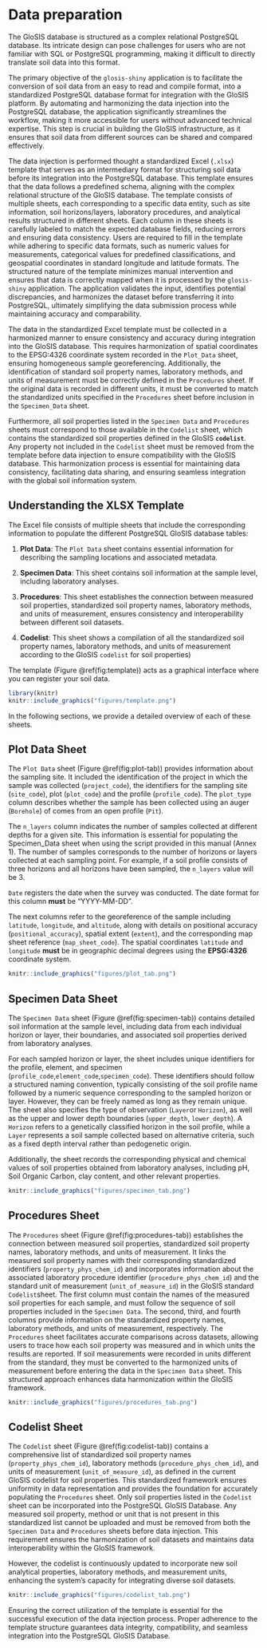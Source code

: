 # **Data preparation**

The GloSIS database is structured as a complex relational PostgreSQL database. Its intricate design can pose challenges for users who are not familiar with SQL or PostgreSQL programming, making it difficult to directly translate soil data into this format.

The primary objective of the `glosis-shiny` application is to facilitate the conversion of soil data from an easy to read and compile format, into a standardized PostgreSQL database format for integration with the GloSIS platform. By automating and harmonizing the data injection into the PostgreSQL database, the application significantly streamlines the workflow, making it more accessible for users without advanced technical expertise. This step is crucial in building the GloSIS infrastructure, as it ensures that soil data from different sources can be shared and compared effectively.

The data injection is performed thought a standardized Excel (`.xlsx`) template that serves as an intermediary format for structuring soil data before its integration into the PostgreSQL database. This template ensures that the data follows a predefined schema, aligning with the complex relational structure of the GloSIS database. The template consists of multiple sheets, each corresponding to a specific data entity, such as site information, soil horizons/layers, laboratory procedures, and analytical results structured in different sheets. Each column in these sheets is carefully labeled to match the expected database fields, reducing errors and ensuring data consistency. Users are required to fill in the template while adhering to specific data formats, such as numeric values for measurements, categorical values for predefined classifications, and geospatial coordinates in standard longitude and latitude formats. The structured nature of the template minimizes manual intervention and ensures that data is correctly mapped when it is processed by the `glosis-shiny` application. The application validates the input, identifies potential discrepancies, and harmonizes the dataset before transferring it into PostgreSQL, ultimately simplifying the data submission process while maintaining accuracy and comparability.

The data in the standardized Excel template must be collected in a harmonized manner to ensure consistency and accuracy during integration into the GloSIS database. This requires harmonization of spatial coordinates to the EPSG:4326 coordinate system recorded in the `Plot_Data` sheet, ensuring homogeneous sample georeferencing. Additionally, the identification of standard soil property names, laboratory methods, and units of measurement must be correctly defined in the `Procedures` sheet. If the original data is recorded in different units, it must be converted to match the standardized units specified in the `Procedures` sheet before inclusion in the `Specimen_Data` sheet.

Furthermore, all soil properties listed in the `Specimen Data` and `Procedures` sheets must correspond to those available in the `Codelist` sheet, which contains the standardized soil properties defined in the GloSIS **`codelist`**. Any property not included in the `Codelist` sheet must be removed from the template before data injection to ensure compatibility with the GloSIS database. This harmonization process is essential for maintaining data consistency, facilitating data sharing, and ensuring seamless integration with the global soil information system.

## Understanding the XLSX Template

The Excel file consists of multiple sheets that include the corresponding information to populate the different PostgreSQL GloSIS database tables:

1.  **Plot Data**: The `Plot Data` sheet contains essential information for describing the sampling locations and associated metadata.

2.  **Specimen Data**: This sheet contains soil information at the sample level, including laboratory analyses.

3.  **Procedures**: This sheet establishes the connection between measured soil properties, standardized soil property names, laboratory methods, and units of measurement, ensures consistency and interoperability between different soil datasets.

4.  **Codelist**: This sheet shows a compilation of all the standardized soil property names, laboratory methods, and units of measurement according to the GloSIS `codelist` for soil properties)

The template (Figure \@ref(fig:template)) acts as a graphical interface where you can register your soil data.

```r
library(knitr)
knitr::include_graphics("figures/template.png")
```

In the following sections, we provide a detailed overview of each of these sheets.

## Plot Data Sheet

The `Plot Data` sheet (Figure \@ref(fig:plot-tab)) provides information about the sampling site. It included the identification of the project in which the sample was collected (`project_code`), the identifiers for the sampling site (`site_code`), plot (`plot_code`) and the profile (`profile_code`). The `plot_type` column describes whether the sample has been collected using an auger (`Borehole`) of comes from an open profile (`Pit`).

The `n_layers` column indicates the number of samples collected at different depths for a given site. This information is essential for populating the Specimen_Data sheet when using the script provided in this manual (Annex 1). The number of samples corresponds to the number of horizons or layers collected at each sampling point. For example, if a soil profile consists of three horizons and all horizons have been sampled, the `n_layers` value will be 3.

`Date` registers the date when the survey was conducted. The date format for this column **must** be "YYYY-MM-DD".

The next columns refer to the georeference of the sample including `latitude`, `longitude`, and `altitude`, along with details on positional accuracy (`positional_accuracy`), spatial extent (`extent`), and the corresponding map sheet reference (`map_sheet_code`). The spatial coordinates `latitude` and `longitude` **must** be in geographic decimal degrees using the **EPSG:4326** coordinate system.

```r
knitr::include_graphics("figures/plot_tab.png")
```

## Specimen Data Sheet

The `Specimen Data` sheet (Figure \@ref(fig:specimen-tab)) contains detailed soil information at the sample level, including data from each individual horizon or layer, their boundaries, and associated soil properties derived from laboratory analyses.

For each sampled horizon or layer, the sheet includes unique identifiers for the profile, element, and specimen (`profile_code`,`element_code`,`specimen_code`). These identifiers should follow a structured naming convention, typically consisting of the soil profile name followed by a numeric sequence corresponding to the sampled horizon or layer. However, they can be freely named as long as they remain unique. The sheet also specifies the type of observation (`Layer`or `Horizon`), as well as the upper and lower depth boundaries (`upper_depth`, `lower_depth`). A `Horizon` refers to a genetically classified horizon in the soil profile, while a `Layer` represents a soil sample collected based on alternative criteria, such as a fixed depth interval rather than pedogenetic origin.

Additionally, the sheet records the corresponding physical and chemical values of soil properties obtained from laboratory analyses, including pH, Soil Organic Carbon, clay content, and other relevant properties.

```r
knitr::include_graphics("figures/specimen_tab.png")
```

## Procedures Sheet

The `Procedures` sheet (Figure \@ref(fig:procedures-tab)) establishes the connection between measured soil properties, standardized soil property names, laboratory methods, and units of measurement. It links the measured soil property names with their corresponding standardized identifiers (`property_phys_chem_id`) and incorporates information about the associated laboratory procedure identifier (`procedure_phys_chem_id`) and the standard unit of measurement (`unit_of_measure_id`) in the GloSIS standard `Codelist`sheet. The first column must contain the names of the measured soil properties for each sample, and must follow the sequence of soil properties included in the `Specimen Data`. The second, third, and fourth columns provide information on the standardized property names, laboratory methods, and units of measurement, respectively. The `Procedures` sheet facilitates accurate comparisons across datasets, allowing users to trace how each soil property was measured and in which units the results are reported. If soil measurements were recorded in units different from the standard, they must be converted to the harmonized units of measurement before entering the data in the `Specimen Data` sheet. This structured approach enhances data harmonization within the GloSIS framework.

```r
knitr::include_graphics("figures/procedures_tab.png")
```

## Codelist Sheet

The `Codelist` sheet (Figure \@ref(fig:codelist-tab)) contains a comprehensive list of standardized soil property names (`property_phys_chem_id`), laboratory methods (`procedure_phys_chem_id`), and units of measurement (`unit_of_measure_id`), as defined in the current GloSIS codelist for soil properties. This standardized framework ensures uniformity in data representation and provides the foundation for accurately populating the `Procedures` sheet. Only soil properties listed in the `Codelist` sheet can be incorporated into the PostgreSQL GloSIS Database. Any measured soil property, method or unit that is not present in this standardized list cannot be uploaded and must be removed from both the `Specimen Data` and `Procedures` sheets before data injection. This requirement ensures the harmonization of soil datasets and maintains data interoperability within the GloSIS framework.

However, the codelist is continuously updated to incorporate new soil analytical properties, laboratory methods, and measurement units, enhancing the system's capacity for integrating diverse soil datasets.

```r
knitr::include_graphics("figures/codelist_tab.png")
```

Ensuring the correct utilization of the template is essential for the successful execution of the data injection process. Proper adherence to the template structure guarantees data integrity, compatibility, and seamless integration into the PostgreSQL GloSIS Database.


